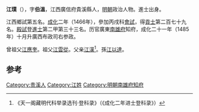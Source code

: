 '''江璞'''（{{bd|1441年||？}}），字'''伯溫'''，江西廣信府貴溪縣人，[[明朝|明朝]]政治人物。進士出身。

江西鄉試第五名。[[成化|成化]]二年（1466年），參加丙戌科[[會試|會試]]，得[[貢士|貢士]]第二百七十九名。[[殿試|殿試]]登[[進士|進士]]第二甲第三十三名。历官廣東[[南雄府|南雄府]]知府，成化二十一年（1485年）十月升廣西布政司右参政。

曾祖父[[江應奎|江應奎]]。祖父[[江雲從|江雲從]]。父亲[[江漢|江漢]]<ref>《天一阁藏明代科举录选刊·登科录》（《成化二年进士登科录》）</ref>。孫[[江以達|江以達]]。

==参考==
{{reflist}}
{{明朝人物小作品}}
{{成化二年丙戌科殿試金榜}}

[[Category:贵溪人|Category:贵溪人]]
[[Category:江姓|Category:江姓]]
[[Category:明朝南雄府知府|Category:明朝南雄府知府]]